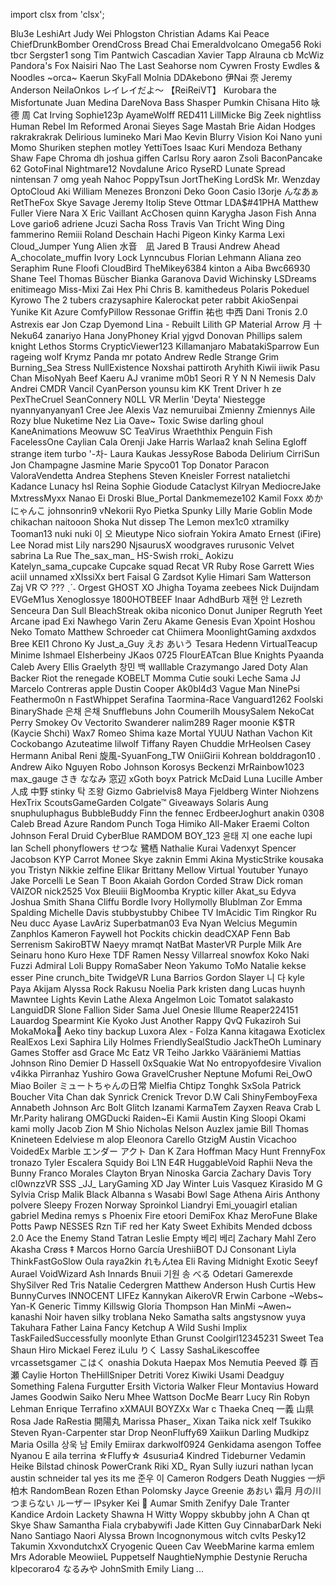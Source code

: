 ﻿import clsx from 'clsx';


<!-- Reminder that not only HTML chars have to be escaped, MDX chars also need to be (such as a space followed by an underscore). -->
<Patronelt k="0" ias="1" sp="0" >Blu3e</Patronelt> <Patronelt k="0" ias="0" sp="0" >LeshiArt</Patronelt> <Patronelt k="0" ias="0" sp="0" >Judy Wei</Patronelt> <Patronelt k="0" ias="1" sp="0" >Phlogston</Patronelt> <Patronelt k="0" ias="0" sp="0" >Christian Adams</Patronelt> 
<Patronelt k="0" ias="0" sp="0" >Kai Peace</Patronelt> <Patronelt k="0" ias="0" sp="0" >ChiefDrunkBomber</Patronelt> <Patronelt k="0" ias="0" sp="0" >OrendCross</Patronelt> <Patronelt k="0" ias="0" sp="0" >Bread Chai</Patronelt> <Patronelt k="0" ias="1" sp="0" >Emeraldvolcano</Patronelt> 
<Patronelt k="0" ias="0" sp="0" >Omega56</Patronelt> <Patronelt k="0" ias="0" sp="0" >Roki</Patronelt> <Patronelt k="0" ias="1" sp="0" >tbcr</Patronelt> <Patronelt k="0" ias="0" sp="0" >Sergster1</Patronelt> <Patronelt k="0" ias="1" sp="0" >song</Patronelt> 
<Patronelt k="0" ias="1" sp="0" >Tim Pantwich</Patronelt> <Patronelt k="0" ias="0" sp="0" >Cascadian</Patronelt> <Patronelt k="0" ias="1" sp="0" >Xavier Tapp</Patronelt> <Patronelt k="0" ias="0" sp="0" >Alrauna</Patronelt> <Patronelt k="0" ias="0" sp="0" >cb</Patronelt> 
<Patronelt k="0" ias="0" sp="0" >McWiz</Patronelt> <Patronelt k="0" ias="1" sp="0" >Pandora&#0039;s Fox</Patronelt> <Patronelt k="0" ias="1" sp="0" >Naisiri Nao</Patronelt> <Patronelt k="0" ias="1" sp="0" >The Last Seahorse</Patronelt> <Patronelt k="0" ias="1" sp="0" >nom</Patronelt> 
<Patronelt k="0" ias="0" sp="0" >Cywren</Patronelt> <Patronelt k="0" ias="0" sp="0" >Frosty</Patronelt> <Patronelt k="0" ias="0" sp="0" >Ewdles &#0038; Noodles</Patronelt> <Patronelt k="0" ias="1" sp="0" >&#0126;orca&#0126;</Patronelt> <Patronelt k="0" ias="0" sp="0" >Kaerun</Patronelt> 
<Patronelt k="0" ias="0" sp="0" >SkyFall</Patronelt> <Patronelt k="0" ias="1" sp="0" >Molnia</Patronelt> <Patronelt k="0" ias="0" sp="0" >DDAkebono</Patronelt> <Patronelt k="0" ias="0" sp="0" >伊Nai 奈</Patronelt> <Patronelt k="0" ias="1" sp="0" >Jeremy Anderson</Patronelt> 
<Patronelt k="0" ias="1" sp="0" >NeilaOnkos</Patronelt> <Patronelt k="0" ias="1" sp="0" >レイレイだよ～ 【ReiReiVT】</Patronelt> <Patronelt k="0" ias="1" sp="0" >Kurobara the Misfortunate</Patronelt> <Patronelt k="0" ias="0" sp="0" >Juan Medina</Patronelt> <Patronelt k="0" ias="0" sp="0" >DareNova</Patronelt> 
<Patronelt k="0" ias="0" sp="0" >Bass</Patronelt> <Patronelt k="0" ias="1" sp="0" >Shasper</Patronelt> <Patronelt k="0" ias="1" sp="0" >Pumkin</Patronelt> <Patronelt k="0" ias="1" sp="0" >Chīsana Hito</Patronelt> <Patronelt k="0" ias="1" sp="0" >咏德 周</Patronelt> 
<Patronelt k="0" ias="1" sp="0" >Cat Irving</Patronelt> <Patronelt k="0" ias="0" sp="0" >Sophie123p</Patronelt> <Patronelt k="0" ias="0" sp="0" >AyameWolff</Patronelt> <Patronelt k="0" ias="0" sp="0" >RED411</Patronelt> <Patronelt k="0" ias="1" sp="0" >LillMicke</Patronelt> 
<Patronelt k="0" ias="1" sp="0" >Big Zeek</Patronelt> <Patronelt k="0" ias="0" sp="0" >nightliss</Patronelt> <Patronelt k="0" ias="0" sp="0" >Human Rebel</Patronelt> <Patronelt k="0" ias="1" sp="0" >Im Reformed</Patronelt> <Patronelt k="0" ias="1" sp="0" >Aronai Sieyes</Patronelt> 
<Patronelt k="0" ias="0" sp="0" >Sage Mastah</Patronelt> <Patronelt k="0" ias="0" sp="0" >Brie</Patronelt> <Patronelt k="0" ias="0" sp="0" >Aidan Hodges</Patronelt> <Patronelt k="0" ias="0" sp="0" >rakrakrakrak</Patronelt> <Patronelt k="0" ias="0" sp="0" >Delirious</Patronelt> 
<Patronelt k="0" ias="0" sp="0" >lumineko</Patronelt> <Patronelt k="0" ias="0" sp="0" >Mari</Patronelt> <Patronelt k="0" ias="1" sp="0" >Mao</Patronelt> <Patronelt k="0" ias="0" sp="0" >Kevin</Patronelt> <Patronelt k="0" ias="0" sp="0" >Blurry Vision</Patronelt> 
<Patronelt k="0" ias="1" sp="0" >Koi Nano</Patronelt> <Patronelt k="0" ias="0" sp="0" >yuni</Patronelt> <Patronelt k="0" ias="0" sp="0" >Momo Shuriken</Patronelt> <Patronelt k="0" ias="1" sp="0" >stephen motley</Patronelt> <Patronelt k="0" ias="0" sp="0" >YettiToes</Patronelt> 
<Patronelt k="0" ias="0" sp="0" >Isaac Kuri Mendoza</Patronelt> <Patronelt k="0" ias="0" sp="0" >Bethany Shaw</Patronelt> <Patronelt k="0" ias="1" sp="0" >Fape</Patronelt> <Patronelt k="0" ias="0" sp="0" >Chroma</Patronelt> <Patronelt k="0" ias="1" sp="0" >dh</Patronelt> 
<Patronelt k="0" ias="1" sp="0" >joshua giffen</Patronelt> <Patronelt k="0" ias="1" sp="0" >Carlsu</Patronelt> <Patronelt k="0" ias="0" sp="0" >Rory</Patronelt> <Patronelt k="0" ias="0" sp="0" >aaron</Patronelt> <Patronelt k="0" ias="1" sp="0" >Zsoli</Patronelt> 
<Patronelt k="0" ias="1" sp="0" >BaconPancake 62</Patronelt> <Patronelt k="0" ias="0" sp="0" >GotoFinal</Patronelt> <Patronelt k="0" ias="0" sp="0" >Nightmare12</Patronelt> <Patronelt k="0" ias="0" sp="0" >Novdalune</Patronelt> <Patronelt k="0" ias="0" sp="0" >Arico</Patronelt> 
<Patronelt k="0" ias="1" sp="0" >RyseRD</Patronelt> <Patronelt k="0" ias="0" sp="0" >Lunate Spread</Patronelt> <Patronelt k="0" ias="0" sp="0" >nintensan 7</Patronelt> <Patronelt k="0" ias="0" sp="0" >omg yeah</Patronelt> <Patronelt k="0" ias="0" sp="0" >Nahoc</Patronelt> 
<Patronelt k="0" ias="0" sp="0" >PoppyTsun</Patronelt> <Patronelt k="0" ias="1" sp="0" >JortTheKing</Patronelt> <Patronelt k="0" ias="1" sp="0" >LordSk</Patronelt> <Patronelt k="0" ias="1" sp="0" >Mr&#0046; Wenzday</Patronelt> <Patronelt k="0" ias="1" sp="0" >OptoCloud</Patronelt> 
<Patronelt k="0" ias="0" sp="0" >Aki</Patronelt> <Patronelt k="0" ias="0" sp="0" >William Menezes Bronzoni</Patronelt> <Patronelt k="0" ias="1" sp="0" >Deko</Patronelt> <Patronelt k="0" ias="1" sp="0" >Goon</Patronelt> <Patronelt k="0" ias="0" sp="0" >Casio</Patronelt> 
<Patronelt k="0" ias="1" sp="0" >I3orje</Patronelt> <Patronelt k="0" ias="0" sp="0" >んなあぁ</Patronelt> <Patronelt k="0" ias="0" sp="0" >RetTheFox</Patronelt> <Patronelt k="0" ias="1" sp="0" >Skye Savage</Patronelt> <Patronelt k="0" ias="1" sp="0" >Jeremy</Patronelt> 
<Patronelt k="0" ias="1" sp="0" >Itolip</Patronelt> <Patronelt k="0" ias="1" sp="0" >Steve Ottmar</Patronelt> <Patronelt k="0" ias="0" sp="0" >LDA&#0036;&#0035;41PHA</Patronelt> <Patronelt k="0" ias="0" sp="0" >Matthew Fuller</Patronelt> <Patronelt k="0" ias="1" sp="0" >Viere</Patronelt> 
<Patronelt k="0" ias="0" sp="0" >Nara X</Patronelt> <Patronelt k="0" ias="0" sp="0" >Eric Vaillant</Patronelt> <Patronelt k="0" ias="1" sp="0" >AcChosen</Patronelt> <Patronelt k="0" ias="1" sp="0" >quinn</Patronelt> <Patronelt k="0" ias="1" sp="0" >Karygha</Patronelt> 
<Patronelt k="0" ias="1" sp="0" >Jason Fish</Patronelt> <Patronelt k="0" ias="1" sp="0" >Anna Love</Patronelt> <Patronelt k="0" ias="0" sp="0" >gario6</Patronelt> <Patronelt k="0" ias="0" sp="0" >adriene</Patronelt> <Patronelt k="0" ias="0" sp="0" >Jcuzi</Patronelt> 
<Patronelt k="0" ias="0" sp="0" >Sacha Ross</Patronelt> <Patronelt k="0" ias="1" sp="0" >Travis Van Tricht</Patronelt> <Patronelt k="0" ias="0" sp="0" >Wing Ding</Patronelt> <Patronelt k="0" ias="1" sp="0" >fammerino</Patronelt> <Patronelt k="0" ias="0" sp="0" >Remiii</Patronelt> 
<Patronelt k="0" ias="0" sp="0" >Roland Deschain</Patronelt> <Patronelt k="0" ias="1" sp="0" >Hachi Pigeon</Patronelt> <Patronelt k="0" ias="0" sp="0" >Kinky Karma</Patronelt> <Patronelt k="0" ias="0" sp="0" >Lexi</Patronelt> <Patronelt k="0" ias="1" sp="0" >Cloud&#0095;Jumper</Patronelt> 
<Patronelt k="0" ias="0" sp="0" >Yung Alien</Patronelt> <Patronelt k="0" ias="1" sp="0" >水音　凪</Patronelt> <Patronelt k="0" ias="0" sp="0" >Jared B Trausi</Patronelt> <Patronelt k="0" ias="0" sp="0" >Andrew</Patronelt> <Patronelt k="0" ias="1" sp="0" >Ahead</Patronelt> 
<Patronelt k="0" ias="1" sp="0" >A&#0095;chocolate&#0095;muffin</Patronelt> <Patronelt k="0" ias="0" sp="0" >Ivory</Patronelt> <Patronelt k="0" ias="0" sp="0" >Lock</Patronelt> <Patronelt k="0" ias="0" sp="0" >Lynncubus</Patronelt> <Patronelt k="0" ias="1" sp="0" >Florian Lehmann</Patronelt> 
<Patronelt k="0" ias="0" sp="0" >Aliana</Patronelt> <Patronelt k="0" ias="0" sp="0" >zeo</Patronelt> <Patronelt k="0" ias="0" sp="0" >Seraphim Rune</Patronelt> <Patronelt k="0" ias="0" sp="0" >Floofi</Patronelt> <Patronelt k="0" ias="0" sp="0" >CloudBird</Patronelt> 
<Patronelt k="0" ias="1" sp="0" >TheMikey6384</Patronelt> <Patronelt k="0" ias="0" sp="0" >kinton</Patronelt> <Patronelt k="0" ias="0" sp="0" >a</Patronelt> <Patronelt k="0" ias="0" sp="0" >Aiba</Patronelt> <Patronelt k="0" ias="0" sp="0" >Bwc66930</Patronelt> 
<Patronelt k="0" ias="1" sp="0" >Shane Teel</Patronelt> <Patronelt k="0" ias="1" sp="0" >Thomas Büscher</Patronelt> <Patronelt k="0" ias="0" sp="0" >Bianka Garanova</Patronelt> <Patronelt k="0" ias="1" sp="0" >David Wichinsky</Patronelt> <Patronelt k="0" ias="0" sp="0" >LSDreams</Patronelt> 
<Patronelt k="0" ias="1" sp="0" >enitimeago</Patronelt> <Patronelt k="0" ias="0" sp="0" >Miss&#0045;Mixi</Patronelt> <Patronelt k="0" ias="1" sp="0" >Zai Hex</Patronelt> <Patronelt k="0" ias="1" sp="0" >Phi</Patronelt> <Patronelt k="0" ias="1" sp="0" >Chris B&#0046;</Patronelt> 
<Patronelt k="0" ias="0" sp="0" >kamithedeus</Patronelt> <Patronelt k="0" ias="0" sp="0" >Polaris</Patronelt> <Patronelt k="0" ias="1" sp="0" >Pokeduel</Patronelt> <Patronelt k="0" ias="0" sp="0" >Kyrowo</Patronelt> <Patronelt k="0" ias="0" sp="0" >The 2 tubers</Patronelt> 
<Patronelt k="0" ias="0" sp="0" >crazysaphire</Patronelt> <Patronelt k="0" ias="0" sp="0" >Kalerockat</Patronelt> <Patronelt k="0" ias="0" sp="0" >peter rabbit</Patronelt> <Patronelt k="0" ias="1" sp="0" >AkioSenpai</Patronelt> <Patronelt k="0" ias="1" sp="0" >Yunike</Patronelt> 
<Patronelt k="0" ias="1" sp="0" >Kit Azure</Patronelt> <Patronelt k="0" ias="1" sp="0" >ComfyPillow</Patronelt> <Patronelt k="0" ias="1" sp="0" >Ressonae</Patronelt> <Patronelt k="0" ias="1" sp="0" >Griffin</Patronelt> <Patronelt k="0" ias="1" sp="0" >祐也 中西</Patronelt> 
<Patronelt k="0" ias="0" sp="0" >Dani</Patronelt> <Patronelt k="0" ias="0" sp="0" >Tronis 2&#0046;0</Patronelt> <Patronelt k="0" ias="0" sp="0" >Astrexis</Patronelt> <Patronelt k="0" ias="1" sp="0" >ear</Patronelt> <Patronelt k="0" ias="1" sp="0" >Jon Czap</Patronelt> 
<Patronelt k="0" ias="0" sp="0" >Dyemond</Patronelt> <Patronelt k="0" ias="0" sp="0" >Lina &#0045; Rebuilt</Patronelt> <Patronelt k="0" ias="0" sp="0" >Lilith GP</Patronelt> <Patronelt k="0" ias="0" sp="0" >Material Arrow</Patronelt> <Patronelt k="0" ias="0" sp="0" >月 十</Patronelt> 
<Patronelt k="0" ias="1" sp="0" >Neku64</Patronelt> <Patronelt k="0" ias="0" sp="0" >zanariyo</Patronelt> <Patronelt k="0" ias="1" sp="0" >Hana</Patronelt> <Patronelt k="0" ias="1" sp="0" >JonyPhoney</Patronelt> <Patronelt k="0" ias="0" sp="0" >Krial</Patronelt> 
<Patronelt k="0" ias="1" sp="0" >yjgvd</Patronelt> <Patronelt k="0" ias="1" sp="0" >Donovan Phillips</Patronelt> <Patronelt k="0" ias="0" sp="0" >salem knight</Patronelt> <Patronelt k="0" ias="0" sp="0" >Lethos Storms</Patronelt> <Patronelt k="0" ias="1" sp="0" >CrypticViewer123</Patronelt> 
<Patronelt k="0" ias="1" sp="0" >Killamanjaro</Patronelt> <Patronelt k="0" ias="0" sp="0" >MabatakiSparrow</Patronelt> <Patronelt k="0" ias="1" sp="0" >Eun</Patronelt> <Patronelt k="0" ias="1" sp="0" >rageing wolf</Patronelt> <Patronelt k="0" ias="0" sp="0" >Krymz Panda</Patronelt> 
<Patronelt k="0" ias="0" sp="0" >mr potato</Patronelt> <Patronelt k="0" ias="1" sp="0" >Andrew Redle</Patronelt> <Patronelt k="0" ias="1" sp="0" >Strange Grim</Patronelt> <Patronelt k="0" ias="1" sp="0" >Burning&#0095;Sea</Patronelt> <Patronelt k="0" ias="0" sp="0" >Stress</Patronelt> 
<Patronelt k="0" ias="1" sp="0" >NullExistence</Patronelt> <Patronelt k="0" ias="0" sp="0" >Noxshai</Patronelt> <Patronelt k="0" ias="0" sp="0" >pattiroth</Patronelt> <Patronelt k="0" ias="1" sp="0" >Aryhith</Patronelt> <Patronelt k="0" ias="1" sp="0" >Kiwii iiwik</Patronelt> 
<Patronelt k="0" ias="1" sp="0" >Pasu Chan</Patronelt> <Patronelt k="0" ias="1" sp="0" >MisoNyah</Patronelt> <Patronelt k="0" ias="0" sp="0" >Beef Kaeru</Patronelt> <Patronelt k="0" ias="0" sp="0" >AJ</Patronelt> <Patronelt k="0" ias="1" sp="0" >vranime</Patronelt> 
<Patronelt k="0" ias="0" sp="0" >m0b1</Patronelt> <Patronelt k="0" ias="0" sp="0" >Seori</Patronelt> <Patronelt k="0" ias="1" sp="0" >R Y N N</Patronelt> <Patronelt k="0" ias="0" sp="0" >Nemesis</Patronelt> <Patronelt k="0" ias="0" sp="0" >Dalv Andrei</Patronelt> 
<Patronelt k="0" ias="0" sp="0" >CMDR Vancil</Patronelt> <Patronelt k="0" ias="1" sp="0" >CyanPerson</Patronelt> <Patronelt k="0" ias="1" sp="0" >younsu kim</Patronelt> <Patronelt k="0" ias="0" sp="0" >KK</Patronelt> <Patronelt k="0" ias="0" sp="0" >Trent Driver</Patronelt> 
<Patronelt k="0" ias="1" sp="0" >h ze</Patronelt> <Patronelt k="0" ias="1" sp="0" >PexTheCruel</Patronelt> <Patronelt k="0" ias="0" sp="0" >SeanConnery</Patronelt> <Patronelt k="0" ias="1" sp="0" >N0LL VR</Patronelt> <Patronelt k="0" ias="0" sp="0" >Merlin &#0039;Deyta&#0039; Niestegge</Patronelt> 
<Patronelt k="0" ias="1" sp="0" >nyannyanyanyan1</Patronelt> <Patronelt k="0" ias="0" sp="0" >Cree Jee</Patronelt> <Patronelt k="0" ias="1" sp="0" >Alexis Vaz</Patronelt> <Patronelt k="0" ias="1" sp="0" >nemuruibai</Patronelt> <Patronelt k="0" ias="1" sp="0" >Zmienny Zmiennys</Patronelt> 
<Patronelt k="0" ias="1" sp="0" >Aile Rozy</Patronelt> <Patronelt k="0" ias="0" sp="0" >blue</Patronelt> <Patronelt k="0" ias="0" sp="0" >Nuketime</Patronelt> <Patronelt k="0" ias="0" sp="0" >Nez</Patronelt> <Patronelt k="0" ias="0" sp="0" >Lia</Patronelt> 
<Patronelt k="0" ias="0" sp="0" >Oave&#0126;</Patronelt> <Patronelt k="0" ias="0" sp="0" >Toxic Swise</Patronelt> <Patronelt k="0" ias="0" sp="0" >darling ghoul</Patronelt> <Patronelt k="0" ias="1" sp="0" >KaneAnimations</Patronelt> <Patronelt k="0" ias="0" sp="0" >Meowuw SC</Patronelt> 
<Patronelt k="0" ias="0" sp="0" >TeaVirus</Patronelt> <Patronelt k="0" ias="0" sp="0" >Wraeththix</Patronelt> <Patronelt k="0" ias="0" sp="0" >Penguin Fish</Patronelt> <Patronelt k="0" ias="1" sp="0" >FacelessOne</Patronelt> <Patronelt k="0" ias="1" sp="0" >Caylian Cala</Patronelt> 
<Patronelt k="0" ias="0" sp="0" >Orenji</Patronelt> <Patronelt k="0" ias="0" sp="0" >Jake Harris</Patronelt> <Patronelt k="0" ias="0" sp="0" >Warlaa2</Patronelt> <Patronelt k="0" ias="1" sp="0" >knah</Patronelt> <Patronelt k="0" ias="0" sp="0" >Selina Egloff</Patronelt> 
<Patronelt k="0" ias="1" sp="0" >strange item</Patronelt> <Patronelt k="0" ias="0" sp="0" >turbo</Patronelt> <Patronelt k="0" ias="1" sp="0" >&#0039;&#0045;차&#0045;</Patronelt> <Patronelt k="0" ias="0" sp="0" >Laura Kaukas</Patronelt> <Patronelt k="0" ias="0" sp="0" >JessyRose</Patronelt> 
<Patronelt k="0" ias="1" sp="0" >Baboda</Patronelt> <Patronelt k="0" ias="1" sp="0" >Delirium</Patronelt> <Patronelt k="0" ias="0" sp="0" >CirriSun</Patronelt> <Patronelt k="0" ias="1" sp="0" >Jon Champagne</Patronelt> <Patronelt k="0" ias="0" sp="0" >Jasmine Marie</Patronelt> 
<Patronelt k="0" ias="0" sp="0" >Spyco01</Patronelt> <Patronelt k="0" ias="0" sp="0" >Top Donator</Patronelt> <Patronelt k="0" ias="0" sp="0" >Paracon</Patronelt> <Patronelt k="0" ias="0" sp="0" >ValoraVendetta</Patronelt> <Patronelt k="0" ias="0" sp="0" >Andrea Stephens</Patronelt> 
<Patronelt k="0" ias="1" sp="0" >Steven Kneisler</Patronelt> <Patronelt k="0" ias="0" sp="0" >Forrest</Patronelt> <Patronelt k="0" ias="0" sp="0" >natalietchi</Patronelt> <Patronelt k="0" ias="0" sp="0" >Kadance Lunacy</Patronelt> <Patronelt k="0" ias="0" sp="0" >hsl</Patronelt> 
<Patronelt k="0" ias="0" sp="0" >Reina</Patronelt> <Patronelt k="0" ias="0" sp="0" >Sophie</Patronelt> <Patronelt k="0" ias="0" sp="0" >Giodude</Patronelt> <Patronelt k="0" ias="0" sp="0" >Cataclyst</Patronelt> <Patronelt k="0" ias="0" sp="0" >Kilryan</Patronelt> 
<Patronelt k="0" ias="0" sp="0" >MediocreJake</Patronelt> <Patronelt k="0" ias="0" sp="0" >MxtressMyxx</Patronelt> <Patronelt k="0" ias="0" sp="0" >Nanao Ei</Patronelt> <Patronelt k="0" ias="0" sp="0" >Droski</Patronelt> <Patronelt k="0" ias="0" sp="0" >Blue&#0095;Portal</Patronelt> 
<Patronelt k="0" ias="0" sp="0" >Dankmemeze102 Kamil</Patronelt> <Patronelt k="0" ias="0" sp="0" >Foxx</Patronelt> <Patronelt k="0" ias="0" sp="0" >めかにゃんこ</Patronelt> <Patronelt k="0" ias="1" sp="0" >johnsonrin9</Patronelt> <Patronelt k="0" ias="0" sp="0" >vNekorii</Patronelt> 
<Patronelt k="0" ias="1" sp="0" >Ryo</Patronelt> <Patronelt k="0" ias="1" sp="0" >Pietka</Patronelt> <Patronelt k="0" ias="0" sp="0" >Spunky</Patronelt> <Patronelt k="0" ias="0" sp="0" >Lilly Marie</Patronelt> <Patronelt k="0" ias="0" sp="0" >Goblin Mode</Patronelt> 
<Patronelt k="0" ias="0" sp="0" >chikachan</Patronelt> <Patronelt k="0" ias="0" sp="0" >naitooon</Patronelt> <Patronelt k="0" ias="0" sp="0" >Shoka Nut</Patronelt> <Patronelt k="0" ias="0" sp="0" >dissep</Patronelt> <Patronelt k="0" ias="1" sp="0" >The Lemon</Patronelt> 
<Patronelt k="0" ias="0" sp="0" >mex1c0</Patronelt> <Patronelt k="0" ias="0" sp="0" >xtramilky</Patronelt> <Patronelt k="0" ias="0" sp="0" >Tooman13</Patronelt> <Patronelt k="0" ias="0" sp="0" >nuki nuki</Patronelt> <Patronelt k="0" ias="0" sp="0" >이 오</Patronelt> 
<Patronelt k="0" ias="0" sp="0" >Mieutype Nico</Patronelt> <Patronelt k="0" ias="0" sp="0" >siofrain</Patronelt> <Patronelt k="0" ias="0" sp="0" >Yokira Amato</Patronelt> <Patronelt k="0" ias="0" sp="0" >Ernest &#0040;iFire&#0041; Lee</Patronelt> <Patronelt k="0" ias="1" sp="0" >Norad</Patronelt> 
<Patronelt k="0" ias="1" sp="0" >mist</Patronelt> <Patronelt k="0" ias="0" sp="0" >Lily</Patronelt> <Patronelt k="0" ias="0" sp="0" >nars290</Patronelt> <Patronelt k="0" ias="0" sp="0" >NjsaurusX</Patronelt> <Patronelt k="0" ias="0" sp="0" >woodgraves</Patronelt> 
<Patronelt k="0" ias="0" sp="0" >rurusonic</Patronelt> <Patronelt k="0" ias="0" sp="0" >Velvet</Patronelt> <Patronelt k="0" ias="0" sp="0" >sabrina La Rue</Patronelt> <Patronelt k="0" ias="0" sp="0" >The&#0095;sax&#0095;man&#0095;</Patronelt> <Patronelt k="0" ias="0" sp="0" >HS&#0045;Swish</Patronelt> 
<Patronelt k="0" ias="1" sp="0" >rroki&#0095;</Patronelt> <Patronelt k="0" ias="1" sp="0" >Aokizu</Patronelt> <Patronelt k="0" ias="0" sp="0" >Katelyn&#0095;sama&#0095;cupcake Cupcake squad</Patronelt> <Patronelt k="0" ias="0" sp="0" >Recat</Patronelt> <Patronelt k="0" ias="0" sp="0" >VR Ruby Rose</Patronelt> 
<Patronelt k="0" ias="0" sp="0" >Garrett Wies</Patronelt> <Patronelt k="0" ias="0" sp="0" >aciil</Patronelt> <Patronelt k="0" ias="1" sp="0" >unnamed</Patronelt> <Patronelt k="0" ias="1" sp="0" >xXIssiXx</Patronelt> <Patronelt k="0" ias="0" sp="0" >bert</Patronelt> 
<Patronelt k="0" ias="0" sp="0" >Faisal G</Patronelt> <Patronelt k="0" ias="0" sp="0" >Zardsot</Patronelt> <Patronelt k="0" ias="0" sp="0" >Kylie</Patronelt> <Patronelt k="0" ias="1" sp="0" >Himari</Patronelt> <Patronelt k="0" ias="1" sp="0" >Sam Watterson</Patronelt> 
<Patronelt k="0" ias="0" sp="0" >Zaj VR</Patronelt> <Patronelt k="0" ias="0" sp="0" >♡ &#0063;&#0063;&#0063; ˎˊ˗</Patronelt> <Patronelt k="0" ias="0" sp="0" >Orgest</Patronelt> <Patronelt k="0" ias="0" sp="0" >GHOST XO</Patronelt> <Patronelt k="0" ias="1" sp="0" >Jhigha</Patronelt> 
<Patronelt k="0" ias="0" sp="0" >Toyama</Patronelt> <Patronelt k="0" ias="0" sp="0" >zeebees</Patronelt> <Patronelt k="0" ias="0" sp="0" >Nick Duijndam</Patronelt> <Patronelt k="0" ias="0" sp="0" >EVGeM1us</Patronelt> <Patronelt k="0" ias="0" sp="0" >Xenoglossye</Patronelt> 
<Patronelt k="0" ias="0" sp="0" >1800HOTBEEF</Patronelt> <Patronelt k="0" ias="0" sp="0" >Inaar</Patronelt> <Patronelt k="0" ias="1" sp="0" >AdhdBurb</Patronelt> <Patronelt k="0" ias="0" sp="0" >재현 안</Patronelt> <Patronelt k="0" ias="0" sp="0" >Lezreth Senceura</Patronelt> 
<Patronelt k="0" ias="0" sp="0" >Dan Sull</Patronelt> <Patronelt k="0" ias="0" sp="0" >BleachStreak</Patronelt> <Patronelt k="0" ias="0" sp="0" >okiba niconico</Patronelt> <Patronelt k="0" ias="0" sp="0" >Donut</Patronelt> <Patronelt k="0" ias="0" sp="0" >Juniper Regruth</Patronelt> 
<Patronelt k="0" ias="0" sp="0" >Yeet</Patronelt> <Patronelt k="0" ias="0" sp="0" >Arcane</Patronelt> <Patronelt k="0" ias="0" sp="0" >ipad</Patronelt> <Patronelt k="0" ias="0" sp="0" >Exi Nawhego</Patronelt> <Patronelt k="0" ias="1" sp="0" >Varin</Patronelt> 
<Patronelt k="0" ias="1" sp="0" >Zeru Akame</Patronelt> <Patronelt k="0" ias="0" sp="0" >Genesis Evan</Patronelt> <Patronelt k="0" ias="1" sp="0" >Xpoint</Patronelt> <Patronelt k="0" ias="0" sp="0" >Hoshou Neko</Patronelt> <Patronelt k="0" ias="0" sp="0" >Tomato</Patronelt> 
<Patronelt k="0" ias="1" sp="0" >Matthew Schroeder</Patronelt> <Patronelt k="0" ias="1" sp="0" >cat</Patronelt> <Patronelt k="0" ias="0" sp="0" >Chiimera</Patronelt> <Patronelt k="0" ias="0" sp="0" >MoonlightGaming</Patronelt> <Patronelt k="0" ias="0" sp="0" >axdxdos</Patronelt> 
<Patronelt k="0" ias="0" sp="0" >Bree</Patronelt> <Patronelt k="0" ias="1" sp="0" >KEI1</Patronelt> <Patronelt k="0" ias="1" sp="0" >Chrono Ky</Patronelt> <Patronelt k="0" ias="0" sp="0" >Just&#0095;a&#0095;Guy</Patronelt> <Patronelt k="0" ias="1" sp="0" >えお あいう</Patronelt> 
<Patronelt k="0" ias="1" sp="0" >Tesara</Patronelt> <Patronelt k="0" ias="0" sp="0" >Hedenn</Patronelt> <Patronelt k="0" ias="0" sp="0" >VirtualTeacup</Patronelt> <Patronelt k="0" ias="0" sp="0" >Minime</Patronelt> <Patronelt k="0" ias="1" sp="0" >Ishmael Elsherbeiny</Patronelt> 
<Patronelt k="0" ias="0" sp="0" >JKaos 0725</Patronelt> <Patronelt k="0" ias="0" sp="0" >FlourEATcan</Patronelt> <Patronelt k="0" ias="0" sp="0" >Blue Knights</Patronelt> <Patronelt k="0" ias="1" sp="0" >Pyaanda</Patronelt> <Patronelt k="0" ias="1" sp="0" >Caleb</Patronelt> 
<Patronelt k="0" ias="0" sp="0" >Avery Ellis</Patronelt> <Patronelt k="0" ias="1" sp="0" >Graelyth</Patronelt> <Patronelt k="0" ias="1" sp="0" >창민 백</Patronelt> <Patronelt k="0" ias="0" sp="0" >walllable</Patronelt> <Patronelt k="0" ias="1" sp="0" >Crazymango</Patronelt> 
<Patronelt k="0" ias="0" sp="0" >Jared Doty</Patronelt> <Patronelt k="0" ias="0" sp="0" >Alan Backer</Patronelt> <Patronelt k="0" ias="1" sp="0" >Riot the renegade</Patronelt> <Patronelt k="0" ias="1" sp="0" >KOBELT</Patronelt> <Patronelt k="0" ias="1" sp="0" >Momma Cutie</Patronelt> 
<Patronelt k="0" ias="1" sp="0" >souki</Patronelt> <Patronelt k="0" ias="1" sp="0" >Leche Sama</Patronelt> <Patronelt k="0" ias="1" sp="0" >JJ</Patronelt> <Patronelt k="0" ias="0" sp="0" >Marcelo Contreras</Patronelt> <Patronelt k="0" ias="1" sp="0" >apple</Patronelt> 
<Patronelt k="0" ias="1" sp="0" >Dustin Cooper</Patronelt> <Patronelt k="0" ias="0" sp="0" >Ak0bl4d3</Patronelt> <Patronelt k="0" ias="0" sp="0" >Vague Man</Patronelt> <Patronelt k="0" ias="0" sp="0" >NinePsi</Patronelt> <Patronelt k="0" ias="0" sp="0" >Feathermo0n</Patronelt> 
<Patronelt k="0" ias="0" sp="0" >n</Patronelt> <Patronelt k="0" ias="0" sp="0" >FastWhippet</Patronelt> <Patronelt k="0" ias="0" sp="0" >Serafina Taormina&#0045;Race</Patronelt> <Patronelt k="0" ias="0" sp="0" >Vanguard1262</Patronelt> <Patronelt k="0" ias="1" sp="0" >Foolski</Patronelt> 
<Patronelt k="0" ias="0" sp="0" >BinaryShade</Patronelt> <Patronelt k="0" ias="1" sp="0" >은채 은채</Patronelt> <Patronelt k="0" ias="0" sp="0" >Snufflebuns</Patronelt> <Patronelt k="0" ias="0" sp="0" >John Coumerilh</Patronelt> <Patronelt k="0" ias="0" sp="0" >MousySalem</Patronelt> 
<Patronelt k="0" ias="1" sp="0" >NekoCat</Patronelt> <Patronelt k="0" ias="1" sp="0" >Perry</Patronelt> <Patronelt k="0" ias="0" sp="0" >Smokey Ov</Patronelt> <Patronelt k="0" ias="0" sp="0" >Vectorito</Patronelt> <Patronelt k="0" ias="1" sp="0" >Swanderer</Patronelt> 
<Patronelt k="0" ias="1" sp="0" >nalim289</Patronelt> <Patronelt k="0" ias="0" sp="0" >Rager</Patronelt> <Patronelt k="0" ias="0" sp="0" >moonie</Patronelt> <Patronelt k="0" ias="0" sp="0" >K&#0036;TR &#0040;Kaycie Shchi&#0041;</Patronelt> <Patronelt k="0" ias="0" sp="0" >Wax7</Patronelt> 
<Patronelt k="0" ias="0" sp="0" >Romeo</Patronelt> <Patronelt k="0" ias="0" sp="0" >Shima kaze</Patronelt> <Patronelt k="0" ias="0" sp="0" >Mortal</Patronelt> <Patronelt k="0" ias="0" sp="0" >YUUU</Patronelt> <Patronelt k="0" ias="0" sp="0" >Nathan Vachon</Patronelt> 
<Patronelt k="0" ias="1" sp="0" >Kit</Patronelt> <Patronelt k="0" ias="1" sp="0" >Cockobango</Patronelt> <Patronelt k="0" ias="0" sp="0" >Azuteatime</Patronelt> <Patronelt k="0" ias="1" sp="0" >lilwolf</Patronelt> <Patronelt k="0" ias="1" sp="0" >Tiffany</Patronelt> 
<Patronelt k="0" ias="0" sp="0" >Rayen</Patronelt> <Patronelt k="0" ias="0" sp="0" >Chuddie</Patronelt> <Patronelt k="0" ias="0" sp="0" >MrHeolsen</Patronelt> <Patronelt k="0" ias="0" sp="0" >Casey Hermann</Patronelt> <Patronelt k="0" ias="0" sp="0" >Anibal</Patronelt> 
<Patronelt k="0" ias="0" sp="0" >Reni</Patronelt> <Patronelt k="0" ias="1" sp="0" >旋風&#0045;SyuanFong&#0095;TW</Patronelt> <Patronelt k="0" ias="0" sp="0" >OniiGirii</Patronelt> <Patronelt k="0" ias="1" sp="0" >Kohrean</Patronelt> <Patronelt k="0" ias="1" sp="0" >bolddragon10 &#0046;</Patronelt> 
<Patronelt k="0" ias="0" sp="0" >Andrew</Patronelt> <Patronelt k="0" ias="1" sp="0" >Aiko Nguyen</Patronelt> <Patronelt k="0" ias="1" sp="0" >Robo Johnson</Patronelt> <Patronelt k="0" ias="0" sp="0" >Korosys</Patronelt> <Patronelt k="0" ias="0" sp="0" >Beckenzi</Patronelt> 
<Patronelt k="0" ias="0" sp="0" >MrRainbow1023</Patronelt> <Patronelt k="0" ias="0" sp="0" >max&#0095;gauge</Patronelt> <Patronelt k="0" ias="1" sp="0" >さき</Patronelt> <Patronelt k="0" ias="0" sp="0" >ななみ 窓辺</Patronelt> <Patronelt k="0" ias="0" sp="0" >xGoth boyx</Patronelt> 
<Patronelt k="0" ias="0" sp="0" >Patrick McDaid</Patronelt> <Patronelt k="0" ias="1" sp="0" >Luna Lucille</Patronelt> <Patronelt k="0" ias="0" sp="0" >Amber</Patronelt> <Patronelt k="0" ias="0" sp="0" >人成 中野</Patronelt> <Patronelt k="0" ias="0" sp="0" >stinky</Patronelt> 
<Patronelt k="0" ias="0" sp="0" >탁 조왕</Patronelt> <Patronelt k="0" ias="0" sp="0" >Gizmo</Patronelt> <Patronelt k="0" ias="0" sp="0" >Gabrielvis8</Patronelt> <Patronelt k="0" ias="0" sp="0" >Maya Fjeldberg</Patronelt> <Patronelt k="0" ias="0" sp="0" >Winter</Patronelt> 
<Patronelt k="0" ias="0" sp="0" >Niohzens</Patronelt> <Patronelt k="0" ias="0" sp="0" >HexTrix</Patronelt> <Patronelt k="0" ias="0" sp="0" >ScoutsGameGarden</Patronelt> <Patronelt k="0" ias="0" sp="0" >Colgate™ Giveaways</Patronelt> <Patronelt k="0" ias="1" sp="0" >Solaris Aung</Patronelt> 
<Patronelt k="0" ias="1" sp="0" >snuphuluphagus</Patronelt> <Patronelt k="0" ias="0" sp="0" >BubbleBuddy</Patronelt> <Patronelt k="0" ias="0" sp="0" >Finn the fennec</Patronelt> <Patronelt k="0" ias="0" sp="0" >ErdbeerJoghurt</Patronelt> <Patronelt k="0" ias="0" sp="0" >anakin 0308</Patronelt> 
<Patronelt k="0" ias="1" sp="0" >Caleb</Patronelt> <Patronelt k="0" ias="0" sp="0" >Bread</Patronelt> <Patronelt k="0" ias="0" sp="0" >Azure</Patronelt> <Patronelt k="0" ias="0" sp="0" >Random Punch</Patronelt> <Patronelt k="0" ias="1" sp="0" >Toga Himiko</Patronelt> 
<Patronelt k="0" ias="1" sp="0" >All&#0045;Maker</Patronelt> <Patronelt k="0" ias="0" sp="0" >Eraemi</Patronelt> <Patronelt k="0" ias="1" sp="0" >Colton Johnson</Patronelt> <Patronelt k="0" ias="0" sp="0" >Feral Druid</Patronelt> <Patronelt k="0" ias="0" sp="0" >CyberBlue</Patronelt> 
<Patronelt k="0" ias="0" sp="0" >RAMDOM BOY&#0095;123</Patronelt> <Patronelt k="0" ias="0" sp="0" >윤태 지</Patronelt> <Patronelt k="0" ias="0" sp="0" >one eache</Patronelt> <Patronelt k="0" ias="1" sp="0" >lupi</Patronelt> <Patronelt k="0" ias="1" sp="0" >Ian Schell</Patronelt> 
<Patronelt k="0" ias="0" sp="0" >phonyflowers</Patronelt> <Patronelt k="0" ias="0" sp="0" >せつな 鷺栖</Patronelt> <Patronelt k="0" ias="0" sp="0" >Nathalie</Patronelt> <Patronelt k="0" ias="1" sp="0" >Kurai</Patronelt> <Patronelt k="0" ias="0" sp="0" >Vadenxyt</Patronelt> 
<Patronelt k="0" ias="1" sp="0" >Spencer Jacobson</Patronelt> <Patronelt k="0" ias="0" sp="0" >KYP</Patronelt> <Patronelt k="0" ias="0" sp="0" >Carrot Monee</Patronelt> <Patronelt k="0" ias="1" sp="0" >Skye</Patronelt> <Patronelt k="0" ias="0" sp="0" >zaknin</Patronelt> 
<Patronelt k="0" ias="0" sp="0" >Emmi Akina</Patronelt> <Patronelt k="0" ias="0" sp="0" >MysticStrike</Patronelt> <Patronelt k="0" ias="0" sp="0" >kousaka you</Patronelt> <Patronelt k="0" ias="0" sp="0" >Tristyn</Patronelt> <Patronelt k="0" ias="0" sp="0" >Nikkie</Patronelt> 
<Patronelt k="0" ias="0" sp="0" >zelfine</Patronelt> <Patronelt k="0" ias="0" sp="0" >Elikar</Patronelt> <Patronelt k="0" ias="0" sp="0" >Brittany</Patronelt> <Patronelt k="0" ias="1" sp="0" >Mellow</Patronelt> <Patronelt k="0" ias="0" sp="0" >Virtual Youtuber Yunayo</Patronelt> 
<Patronelt k="0" ias="0" sp="0" >Jake Porcelli</Patronelt> <Patronelt k="0" ias="0" sp="0" >Le Sean T Boon</Patronelt> <Patronelt k="0" ias="0" sp="0" >Akaiah Gordon</Patronelt> <Patronelt k="0" ias="0" sp="0" >Corded Straw</Patronelt> <Patronelt k="0" ias="0" sp="0" >Dick roman</Patronelt> 
<Patronelt k="0" ias="1" sp="0" >VAIZOR</Patronelt> <Patronelt k="0" ias="1" sp="0" >nick2525</Patronelt> <Patronelt k="0" ias="0" sp="0" >Vox</Patronelt> <Patronelt k="0" ias="1" sp="0" >Bleuiii</Patronelt> <Patronelt k="0" ias="0" sp="0" >BigMoomba</Patronelt> 
<Patronelt k="0" ias="0" sp="0" >Kryptic killer</Patronelt> <Patronelt k="0" ias="0" sp="0" >Akat&#0095;su</Patronelt> <Patronelt k="0" ias="1" sp="0" >Edyva</Patronelt> <Patronelt k="0" ias="0" sp="0" >Joshua Smith</Patronelt> <Patronelt k="0" ias="0" sp="0" >Shana</Patronelt> 
<Patronelt k="0" ias="0" sp="0" >Cliffu Bordle</Patronelt> <Patronelt k="0" ias="1" sp="0" >Ivory</Patronelt> <Patronelt k="0" ias="0" sp="0" >Hollymolly</Patronelt> <Patronelt k="0" ias="1" sp="0" >Blublman</Patronelt> <Patronelt k="0" ias="1" sp="0" >Zor</Patronelt> 
<Patronelt k="0" ias="0" sp="0" >Emma Spalding</Patronelt> <Patronelt k="0" ias="0" sp="0" >Michelle Davis</Patronelt> <Patronelt k="0" ias="0" sp="0" >stubbystubby</Patronelt> <Patronelt k="0" ias="0" sp="0" >Chibee TV</Patronelt> <Patronelt k="0" ias="1" sp="0" >ImAcidic</Patronelt> 
<Patronelt k="0" ias="0" sp="0" >Tim Ringkor</Patronelt> <Patronelt k="0" ias="0" sp="0" >Ru Neu</Patronelt> <Patronelt k="0" ias="0" sp="0" >ducc</Patronelt> <Patronelt k="0" ias="0" sp="0" >Ayase</Patronelt> <Patronelt k="0" ias="0" sp="0" >LavAriz</Patronelt> 
<Patronelt k="0" ias="0" sp="0" >Superbatman03</Patronelt> <Patronelt k="0" ias="0" sp="0" >Eva Nyan</Patronelt> <Patronelt k="0" ias="0" sp="0" >Welcius</Patronelt> <Patronelt k="0" ias="0" sp="0" >Megumin</Patronelt> <Patronelt k="0" ias="0" sp="0" >Zanphlos</Patronelt> 
<Patronelt k="0" ias="0" sp="0" >Kameron</Patronelt> <Patronelt k="0" ias="0" sp="0" >Faywell</Patronelt> <Patronelt k="0" ias="0" sp="0" >hot Pockits chickin</Patronelt> <Patronelt k="0" ias="0" sp="0" >deadCXAP</Patronelt> <Patronelt k="0" ias="0" sp="0" >Fenn</Patronelt> 
<Patronelt k="0" ias="1" sp="0" >Bab</Patronelt> <Patronelt k="0" ias="0" sp="0" >Serrenism</Patronelt> <Patronelt k="0" ias="0" sp="0" >SakiroBTW</Patronelt> <Patronelt k="0" ias="0" sp="0" >Naeyy</Patronelt> <Patronelt k="0" ias="0" sp="0" >mramqt</Patronelt> 
<Patronelt k="0" ias="0" sp="0" >NatBat</Patronelt> <Patronelt k="0" ias="0" sp="0" >MasterVR</Patronelt> <Patronelt k="0" ias="0" sp="0" >Purple Milk</Patronelt> <Patronelt k="0" ias="0" sp="0" >Are</Patronelt> <Patronelt k="0" ias="0" sp="0" >Seinaru hono</Patronelt> 
<Patronelt k="0" ias="0" sp="0" >Kuro Hexe</Patronelt> <Patronelt k="0" ias="1" sp="0" >TDF</Patronelt> <Patronelt k="0" ias="0" sp="0" >Ramen</Patronelt> <Patronelt k="0" ias="0" sp="0" >Nessy Villarreal</Patronelt> <Patronelt k="0" ias="0" sp="0" >snowfox</Patronelt> 
<Patronelt k="0" ias="0" sp="0" >Koko Naki</Patronelt> <Patronelt k="0" ias="1" sp="0" >Fuzzi</Patronelt> <Patronelt k="0" ias="0" sp="0" >Admiral Loli</Patronelt> <Patronelt k="0" ias="1" sp="0" >Buppy</Patronelt> <Patronelt k="0" ias="0" sp="0" >RomaSaber</Patronelt> 
<Patronelt k="0" ias="0" sp="0" >Neon Yakumo</Patronelt> <Patronelt k="0" ias="0" sp="0" >ToMo</Patronelt> <Patronelt k="0" ias="1" sp="0" >Natalie</Patronelt> <Patronelt k="0" ias="1" sp="0" >kekse esser</Patronelt> <Patronelt k="0" ias="0" sp="0" >Pine</Patronelt> 
<Patronelt k="0" ias="1" sp="0" >crunch&#0095;bite</Patronelt> <Patronelt k="0" ias="0" sp="0" >TwidgeVR</Patronelt> <Patronelt k="0" ias="0" sp="0" >Luna Barrios</Patronelt> <Patronelt k="0" ias="1" sp="0" >Gordon Slayer</Patronelt> <Patronelt k="0" ias="0" sp="0" >니 다</Patronelt> 
<Patronelt k="0" ias="0" sp="0" >kyle</Patronelt> <Patronelt k="0" ias="0" sp="0" >Paya Akijam</Patronelt> <Patronelt k="0" ias="1" sp="0" >Alyssa Rock</Patronelt> <Patronelt k="0" ias="0" sp="0" >Rakusu</Patronelt> <Patronelt k="0" ias="0" sp="0" >Noelia Park</Patronelt> 
<Patronelt k="0" ias="1" sp="0" >kristen dang</Patronelt> <Patronelt k="0" ias="1" sp="0" >Lucas huynh</Patronelt> <Patronelt k="0" ias="1" sp="0" >Mawntee</Patronelt> <Patronelt k="0" ias="0" sp="0" >Lights</Patronelt> <Patronelt k="0" ias="1" sp="0" >Kevin Lathe</Patronelt> 
<Patronelt k="0" ias="1" sp="0" >Alexa Angelmon</Patronelt> <Patronelt k="0" ias="0" sp="0" >Loic Tomatot</Patronelt> <Patronelt k="0" ias="1" sp="0" >salakasto</Patronelt> <Patronelt k="0" ias="0" sp="0" >LanguidDR</Patronelt> <Patronelt k="0" ias="0" sp="0" >Slone Fallion</Patronelt> 
<Patronelt k="0" ias="1" sp="0" >Sider Sama</Patronelt> <Patronelt k="0" ias="1" sp="0" >Juel</Patronelt> <Patronelt k="0" ias="0" sp="0" >Onesie</Patronelt> <Patronelt k="0" ias="0" sp="0" >Illume</Patronelt> <Patronelt k="0" ias="1" sp="0" >Reaper224151</Patronelt> 
<Patronelt k="0" ias="0" sp="0" >Lauardog</Patronelt> <Patronelt k="0" ias="0" sp="0" >Spearmint</Patronelt> <Patronelt k="0" ias="0" sp="0" >Kie Kyoko</Patronelt> <Patronelt k="0" ias="0" sp="0" >Just Another Rappy QvQ</Patronelt> <Patronelt k="0" ias="0" sp="0" >Fukaziroh Sui</Patronelt> 
<Patronelt k="0" ias="0" sp="0" >MokaMoka🩷</Patronelt> <Patronelt k="0" ias="0" sp="0" >Aeko</Patronelt> <Patronelt k="0" ias="0" sp="0" >tiny backup</Patronelt> <Patronelt k="0" ias="1" sp="0" >Luxora</Patronelt> <Patronelt k="0" ias="0" sp="0" >Alex &#0045;</Patronelt> 
<Patronelt k="0" ias="0" sp="0" >Folza</Patronelt> <Patronelt k="0" ias="0" sp="0" >Kanna kitagawa</Patronelt> <Patronelt k="0" ias="1" sp="0" >Exoticlex</Patronelt> <Patronelt k="0" ias="0" sp="0" >RealExos</Patronelt> <Patronelt k="0" ias="1" sp="0" >Lexi</Patronelt> 
<Patronelt k="0" ias="0" sp="0" >Saphira</Patronelt> <Patronelt k="0" ias="0" sp="0" >Lily Holmes</Patronelt> <Patronelt k="0" ias="0" sp="0" >FriendlySealStudio</Patronelt> <Patronelt k="0" ias="1" sp="0" >JackTheOh</Patronelt> <Patronelt k="0" ias="0" sp="0" >Luminary Games</Patronelt> 
<Patronelt k="0" ias="0" sp="0" >Stoffer</Patronelt> <Patronelt k="0" ias="0" sp="0" >asd</Patronelt> <Patronelt k="0" ias="1" sp="0" >Grace Mc</Patronelt> <Patronelt k="0" ias="0" sp="0" >Eatz VR</Patronelt> <Patronelt k="0" ias="0" sp="0" >Teiho</Patronelt> 
<Patronelt k="0" ias="1" sp="0" >Jarkko Vääräniemi</Patronelt> <Patronelt k="0" ias="0" sp="0" >Mattias Johnson</Patronelt> <Patronelt k="0" ias="0" sp="0" >Rino</Patronelt> <Patronelt k="0" ias="1" sp="0" >Demier D Hassell</Patronelt> <Patronelt k="0" ias="1" sp="0" >0xSquakie</Patronelt> 
<Patronelt k="0" ias="0" sp="0" >Wat No</Patronelt> <Patronelt k="0" ias="0" sp="0" >entropyofdesire</Patronelt> <Patronelt k="0" ias="1" sp="0" >Vivalion</Patronelt> <Patronelt k="0" ias="1" sp="0" >v4ikka</Patronelt> <Patronelt k="0" ias="0" sp="0" >Pirranhaz</Patronelt> 
<Patronelt k="0" ias="0" sp="0" >Yushiro Gowa</Patronelt> <Patronelt k="0" ias="0" sp="0" >GravelCrusher</Patronelt> <Patronelt k="0" ias="1" sp="0" >Neptune Mofumi</Patronelt> <Patronelt k="0" ias="0" sp="0" >Rei&#0095;OwO</Patronelt> <Patronelt k="0" ias="1" sp="0" >Miao</Patronelt> 
<Patronelt k="0" ias="0" sp="0" >Boiler</Patronelt> <Patronelt k="0" ias="0" sp="0" >ミュートちゃんの日常</Patronelt> <Patronelt k="0" ias="0" sp="0" >Mielfia</Patronelt> <Patronelt k="0" ias="0" sp="0" >Chtipz Tonghk</Patronelt> <Patronelt k="0" ias="0" sp="0" >SxSola</Patronelt> 
<Patronelt k="0" ias="1" sp="0" >Patrick Boucher</Patronelt> <Patronelt k="0" ias="1" sp="0" >Vita Chan</Patronelt> <Patronelt k="0" ias="0" sp="0" >dak</Patronelt> <Patronelt k="0" ias="1" sp="0" >Synrick Crenick</Patronelt> <Patronelt k="0" ias="0" sp="0" >Trevor D&#0046;W</Patronelt> 
<Patronelt k="0" ias="1" sp="0" >Cali</Patronelt> <Patronelt k="0" ias="0" sp="0" >ShinyFemboyFexa</Patronelt> <Patronelt k="0" ias="1" sp="0" >Annabeth Johnson</Patronelt> <Patronelt k="0" ias="0" sp="0" >Arc Bolt</Patronelt> <Patronelt k="0" ias="0" sp="0" >Glitch Izanami</Patronelt> 
<Patronelt k="0" ias="0" sp="0" >KarmaTem</Patronelt> <Patronelt k="0" ias="0" sp="0" >Zayxen</Patronelt> <Patronelt k="0" ias="0" sp="0" >Reava</Patronelt> <Patronelt k="0" ias="0" sp="0" >Crab L</Patronelt> <Patronelt k="0" ias="0" sp="0" >Mr&#0046;Parity</Patronelt> 
<Patronelt k="0" ias="0" sp="0" >halirang</Patronelt> <Patronelt k="0" ias="1" sp="0" >OMGDucki</Patronelt> <Patronelt k="0" ias="1" sp="0" >Raiden&#0126;Ei</Patronelt> <Patronelt k="0" ias="0" sp="0" >Kamii</Patronelt> <Patronelt k="0" ias="0" sp="0" >Austin King</Patronelt> 
<Patronelt k="0" ias="0" sp="0" >Sloopi</Patronelt> <Patronelt k="0" ias="1" sp="0" >Okami kami</Patronelt> <Patronelt k="0" ias="1" sp="0" >molly</Patronelt> <Patronelt k="0" ias="0" sp="0" >Jacob Zion</Patronelt> <Patronelt k="0" ias="0" sp="0" >M</Patronelt> 
<Patronelt k="0" ias="0" sp="0" >Shio</Patronelt> <Patronelt k="0" ias="0" sp="0" >Nicholas Nelson</Patronelt> <Patronelt k="0" ias="0" sp="0" >Auzlex</Patronelt> <Patronelt k="0" ias="0" sp="0" >jamie</Patronelt> <Patronelt k="0" ias="0" sp="0" >Bill Thomas</Patronelt> 
<Patronelt k="0" ias="1" sp="0" >Knineteen</Patronelt> <Patronelt k="0" ias="0" sp="0" >Edelviese m alop</Patronelt> <Patronelt k="0" ias="0" sp="0" >Eleonora Carello</Patronelt> <Patronelt k="0" ias="0" sp="0" >GtzigM</Patronelt> <Patronelt k="0" ias="0" sp="0" >Austin</Patronelt> 
<Patronelt k="0" ias="0" sp="0" >Vicachoo</Patronelt> <Patronelt k="0" ias="1" sp="0" >VoidedEx</Patronelt> <Patronelt k="0" ias="1" sp="0" >Marble</Patronelt> <Patronelt k="0" ias="0" sp="0" >エンダー アクト</Patronelt> <Patronelt k="0" ias="1" sp="0" >Dan K</Patronelt> 
<Patronelt k="0" ias="0" sp="0" >Zara Hoffman</Patronelt> <Patronelt k="0" ias="1" sp="0" >Macy Hunt</Patronelt> <Patronelt k="0" ias="0" sp="0" >FrennyFox</Patronelt> <Patronelt k="0" ias="1" sp="0" >tronazo</Patronelt> <Patronelt k="0" ias="1" sp="0" >Tyler Escalera</Patronelt> 
<Patronelt k="0" ias="0" sp="0" >Squidy Boi</Patronelt> <Patronelt k="0" ias="0" sp="0" >L1N E4R</Patronelt> <Patronelt k="0" ias="0" sp="0" >HuggableVoid</Patronelt> <Patronelt k="0" ias="1" sp="0" >Raphii</Patronelt> <Patronelt k="0" ias="0" sp="0" >Neva the Bunny</Patronelt> 
<Patronelt k="0" ias="0" sp="0" >Franco Morales</Patronelt> <Patronelt k="0" ias="1" sp="0" >Clayton Bryan</Patronelt> <Patronelt k="0" ias="0" sp="0" >Ninoska Garcia</Patronelt> <Patronelt k="0" ias="1" sp="0" >Zachary Davis</Patronelt> <Patronelt k="0" ias="0" sp="0" >Tory</Patronelt> 
<Patronelt k="0" ias="0" sp="0" >cl0wnzzVR</Patronelt> <Patronelt k="0" ias="0" sp="0" >SSS</Patronelt> <Patronelt k="0" ias="0" sp="0" >&#0095;JJ&#0095;</Patronelt> <Patronelt k="0" ias="0" sp="0" >LaryGaming XD</Patronelt> <Patronelt k="0" ias="0" sp="0" >Jay Winter</Patronelt> 
<Patronelt k="0" ias="0" sp="0" >Luis Vasquez</Patronelt> <Patronelt k="0" ias="0" sp="0" >Kirasido</Patronelt> <Patronelt k="0" ias="0" sp="0" >M G</Patronelt> <Patronelt k="0" ias="0" sp="0" >Sylvia Crisp</Patronelt> <Patronelt k="0" ias="0" sp="0" >Malik Black</Patronelt> 
<Patronelt k="0" ias="0" sp="0" >Albanna</Patronelt> <Patronelt k="0" ias="0" sp="0" >s</Patronelt> <Patronelt k="0" ias="0" sp="0" >Wasabi Bowl</Patronelt> <Patronelt k="0" ias="0" sp="0" >Sage</Patronelt> <Patronelt k="0" ias="0" sp="0" >Athena Airis</Patronelt> 
<Patronelt k="0" ias="0" sp="0" >Anthony polvere</Patronelt> <Patronelt k="0" ias="0" sp="0" >Sleepy</Patronelt> <Patronelt k="0" ias="0" sp="0" >Frozen Norway</Patronelt> <Patronelt k="0" ias="1" sp="0" >Sproinkol</Patronelt> <Patronelt k="0" ias="0" sp="0" >Liandryi</Patronelt> 
<Patronelt k="0" ias="1" sp="0" >Emi&#0095;youagirl</Patronelt> <Patronelt k="0" ias="0" sp="0" >etalian</Patronelt> <Patronelt k="0" ias="0" sp="0" >gabriel Medina</Patronelt> <Patronelt k="0" ias="1" sp="0" >remys s</Patronelt> <Patronelt k="0" ias="0" sp="0" >Phoenix Fire</Patronelt> 
<Patronelt k="0" ias="0" sp="0" >etoori</Patronelt> <Patronelt k="0" ias="0" sp="0" >DemiFox</Patronelt> <Patronelt k="0" ias="1" sp="0" >Khaz</Patronelt> <Patronelt k="0" ias="0" sp="0" >MeroFune</Patronelt> <Patronelt k="0" ias="0" sp="0" >Blake Potts</Patronelt> 
<Patronelt k="0" ias="1" sp="0" >Pawp</Patronelt> <Patronelt k="0" ias="1" sp="0" >NESSES</Patronelt> <Patronelt k="0" ias="0" sp="0" >Rzn TiF</Patronelt> <Patronelt k="0" ias="1" sp="0" >red her</Patronelt> <Patronelt k="0" ias="0" sp="0" >Katy Sweet</Patronelt> 
<Patronelt k="0" ias="0" sp="0" >Exhibits</Patronelt> <Patronelt k="0" ias="0" sp="0" >Mended</Patronelt> <Patronelt k="0" ias="0" sp="0" >dcboss 2&#0046;0</Patronelt> <Patronelt k="0" ias="0" sp="0" >Ace the Enemy Stand</Patronelt> <Patronelt k="0" ias="0" sp="0" >Tatran</Patronelt> 
<Patronelt k="0" ias="0" sp="0" >Leslie Empty</Patronelt> <Patronelt k="0" ias="1" sp="0" >베리 베리</Patronelt> <Patronelt k="0" ias="0" sp="0" >Zachary Mahl</Patronelt> <Patronelt k="0" ias="1" sp="0" >Zero Akasha</Patronelt> <Patronelt k="0" ias="0" sp="0" >Crøss ‡</Patronelt> 
<Patronelt k="0" ias="0" sp="0" >Marcos Horno García</Patronelt> <Patronelt k="0" ias="0" sp="0" >UreshiiBOT</Patronelt> <Patronelt k="0" ias="0" sp="0" >DJ Consonant</Patronelt> <Patronelt k="0" ias="0" sp="0" >Liyla</Patronelt> <Patronelt k="0" ias="0" sp="0" >ThinkFastGoSlow</Patronelt> 
<Patronelt k="0" ias="1" sp="0" >Oula</Patronelt> <Patronelt k="0" ias="1" sp="0" >raya2kin</Patronelt> <Patronelt k="0" ias="0" sp="0" >れもんtea</Patronelt> <Patronelt k="0" ias="0" sp="0" >Eli</Patronelt> <Patronelt k="0" ias="1" sp="0" >Raving Midnight</Patronelt> 
<Patronelt k="0" ias="1" sp="0" >Exotic</Patronelt> <Patronelt k="0" ias="1" sp="0" >Seeyf</Patronelt> <Patronelt k="0" ias="1" sp="0" >Aurael</Patronelt> <Patronelt k="0" ias="1" sp="0" >VoidWizard</Patronelt> <Patronelt k="0" ias="1" sp="0" >Ash Innards</Patronelt> 
<Patronelt k="0" ias="1" sp="0" >Bnuii</Patronelt> <Patronelt k="0" ias="1" sp="0" >기원 송</Patronelt> <Patronelt k="0" ias="1" sp="0" >べる</Patronelt> <Patronelt k="0" ias="1" sp="0" >Odetari</Patronelt> <Patronelt k="0" ias="1" sp="0" >Gamerexde</Patronelt> 
<Patronelt k="0" ias="1" sp="0" >ShySilver Red</Patronelt> <Patronelt k="0" ias="1" sp="0" >Tris</Patronelt> <Patronelt k="0" ias="1" sp="0" >Natalie Cedergren</Patronelt> <Patronelt k="0" ias="1" sp="0" >Matthew Anderson</Patronelt> <Patronelt k="0" ias="1" sp="0" >Hush</Patronelt> 
<Patronelt k="0" ias="1" sp="0" >Curtis Hew</Patronelt> <Patronelt k="0" ias="1" sp="0" >BunnyCurves</Patronelt> <Patronelt k="0" ias="1" sp="0" >INNOCENT LIFEz</Patronelt> <Patronelt k="0" ias="1" sp="0" >Kannykan</Patronelt> <Patronelt k="0" ias="1" sp="0" >AikeroVR</Patronelt> 
<Patronelt k="0" ias="1" sp="0" >Erwin Carbone</Patronelt> <Patronelt k="0" ias="1" sp="0" >&#0126;Webs&#0126;</Patronelt> <Patronelt k="0" ias="1" sp="0" >Yan&#0045;K</Patronelt> <Patronelt k="0" ias="1" sp="0" >Generic Timmy</Patronelt> <Patronelt k="0" ias="1" sp="0" >Killswig</Patronelt> 
<Patronelt k="0" ias="1" sp="0" >Gloria Thompson</Patronelt> <Patronelt k="0" ias="1" sp="0" >Han MinMi</Patronelt> <Patronelt k="0" ias="1" sp="0" >&#0126;Awen&#0126;</Patronelt> <Patronelt k="0" ias="1" sp="0" >kanashi Noir</Patronelt> <Patronelt k="0" ias="1" sp="0" >haven silky</Patronelt> 
<Patronelt k="0" ias="1" sp="0" >troblana</Patronelt> <Patronelt k="0" ias="1" sp="0" >Neko</Patronelt> <Patronelt k="0" ias="1" sp="0" >Samatha salts</Patronelt> <Patronelt k="0" ias="1" sp="0" >angstysnow</Patronelt> <Patronelt k="0" ias="1" sp="0" >yuya Takuhara</Patronelt> 
<Patronelt k="0" ias="1" sp="0" >Father</Patronelt> <Patronelt k="0" ias="1" sp="0" >Laina</Patronelt> <Patronelt k="0" ias="1" sp="0" >Fancy Ketchup</Patronelt> <Patronelt k="0" ias="1" sp="0" >A Wild Sushi</Patronelt> <Patronelt k="0" ias="1" sp="0" >Implix</Patronelt> 
<Patronelt k="0" ias="1" sp="0" >TaskFailedSuccessfully</Patronelt> <Patronelt k="0" ias="1" sp="0" >moonlyte</Patronelt> <Patronelt k="0" ias="1" sp="0" >Ethan Grunst</Patronelt> <Patronelt k="0" ias="1" sp="0" >Coolgirl12345231</Patronelt> <Patronelt k="0" ias="1" sp="0" >Sweet Tea</Patronelt> 
<Patronelt k="0" ias="1" sp="0" >Shaun</Patronelt> <Patronelt k="0" ias="1" sp="0" >Hiro</Patronelt> <Patronelt k="0" ias="1" sp="0" >Mickael Ferez</Patronelt> <Patronelt k="0" ias="1" sp="0" >iLulu</Patronelt> <Patronelt k="0" ias="1" sp="0" >りく</Patronelt> 
<Patronelt k="0" ias="1" sp="0" >Lassy</Patronelt> <Patronelt k="0" ias="1" sp="0" >SashaLikescoffee</Patronelt> <Patronelt k="0" ias="1" sp="0" >vrcassetsgamer</Patronelt> <Patronelt k="0" ias="1" sp="0" >こはく</Patronelt> <Patronelt k="0" ias="1" sp="0" >onashia</Patronelt> 
<Patronelt k="0" ias="1" sp="0" >Dokuta</Patronelt> <Patronelt k="0" ias="1" sp="0" >Haepax</Patronelt> <Patronelt k="0" ias="1" sp="0" >Mos</Patronelt> <Patronelt k="0" ias="1" sp="0" >Nemutia</Patronelt> <Patronelt k="0" ias="1" sp="0" >Peeved</Patronelt> 
<Patronelt k="0" ias="1" sp="0" >尊 百瀬</Patronelt> <Patronelt k="0" ias="1" sp="0" >Caylie Horton</Patronelt> <Patronelt k="0" ias="1" sp="0" >TheHillSniper</Patronelt> <Patronelt k="0" ias="1" sp="0" >Detriti Vorez</Patronelt> <Patronelt k="0" ias="1" sp="0" >Kiwiki Usami</Patronelt> 
<Patronelt k="0" ias="0" sp="0" >Deadguy</Patronelt> <Patronelt k="0" ias="0" sp="0" >Something</Patronelt> <Patronelt k="0" ias="0" sp="0" >Falena Furgutter</Patronelt> <Patronelt k="0" ias="0" sp="0" >Ersith</Patronelt> <Patronelt k="0" ias="0" sp="0" >Victoria Walker</Patronelt> 
<Patronelt k="0" ias="0" sp="0" >Fleur</Patronelt> <Patronelt k="0" ias="0" sp="0" >Montavius Howard</Patronelt> <Patronelt k="0" ias="0" sp="0" >James Goodwin</Patronelt> <Patronelt k="0" ias="0" sp="0" >Saiko Neru</Patronelt> <Patronelt k="0" ias="0" sp="0" >Mhee Wattson</Patronelt> 
<Patronelt k="0" ias="0" sp="0" >DocMe</Patronelt> <Patronelt k="0" ias="0" sp="0" >Bearr</Patronelt> <Patronelt k="0" ias="0" sp="0" >Lucy Rin</Patronelt> <Patronelt k="0" ias="0" sp="0" >Robyn Lehman</Patronelt> <Patronelt k="0" ias="0" sp="0" >Enrique Terrafino</Patronelt> 
<Patronelt k="0" ias="0" sp="0" >xXMAUI BOYZXx</Patronelt> <Patronelt k="0" ias="0" sp="0" >War</Patronelt> <Patronelt k="0" ias="0" sp="0" >c</Patronelt> <Patronelt k="0" ias="0" sp="0" >Thaeka</Patronelt> <Patronelt k="0" ias="0" sp="0" >Cneq</Patronelt> 
<Patronelt k="0" ias="0" sp="0" >一義 山県</Patronelt> <Patronelt k="0" ias="0" sp="0" >Rosa Jade</Patronelt> <Patronelt k="0" ias="0" sp="0" >RaRestia</Patronelt> <Patronelt k="0" ias="0" sp="0" >開陽丸</Patronelt> <Patronelt k="0" ias="0" sp="0" >Marissa</Patronelt> 
<Patronelt k="0" ias="0" sp="0" >Phaser&#0095;</Patronelt> <Patronelt k="0" ias="0" sp="0" >Xixan</Patronelt> <Patronelt k="0" ias="0" sp="0" >Taika</Patronelt> <Patronelt k="0" ias="0" sp="0" >nick xelf</Patronelt> <Patronelt k="0" ias="0" sp="0" >Tsukiko</Patronelt> 
<Patronelt k="0" ias="0" sp="0" >Steven Ryan&#0045;Carpenter</Patronelt> <Patronelt k="0" ias="0" sp="0" >star Drop</Patronelt> <Patronelt k="0" ias="0" sp="0" >NeonFluffy69</Patronelt> <Patronelt k="0" ias="0" sp="0" >Xaiikun</Patronelt> <Patronelt k="0" ias="0" sp="0" >Darling Mudkipz</Patronelt> 
<Patronelt k="0" ias="0" sp="0" >Maria Osilla</Patronelt> <Patronelt k="0" ias="0" sp="0" >상욱 남</Patronelt> <Patronelt k="0" ias="0" sp="0" >Emily Emiirax</Patronelt> <Patronelt k="0" ias="0" sp="0" >darkwolf0924</Patronelt> <Patronelt k="0" ias="0" sp="0" >Genkidama</Patronelt> 
<Patronelt k="0" ias="0" sp="0" >asengon</Patronelt> <Patronelt k="0" ias="0" sp="0" >Toffee</Patronelt> <Patronelt k="0" ias="0" sp="0" >Nyanou</Patronelt> <Patronelt k="0" ias="0" sp="0" >E</Patronelt> <Patronelt k="0" ias="0" sp="0" >aila terrina</Patronelt> 
<Patronelt k="0" ias="0" sp="0" >☆Fluffy☆</Patronelt> <Patronelt k="0" ias="0" sp="0" >4susuria4</Patronelt> <Patronelt k="0" ias="0" sp="0" >Kindred Tideburner</Patronelt> <Patronelt k="0" ias="0" sp="0" >Vedamin</Patronelt> <Patronelt k="0" ias="0" sp="0" >Heike Bilstad</Patronelt> 
<Patronelt k="0" ias="0" sp="0" >chinosk</Patronelt> <Patronelt k="0" ias="0" sp="0" >PowerCrank</Patronelt> <Patronelt k="0" ias="0" sp="0" >Riki XD&#0095;</Patronelt> <Patronelt k="0" ias="0" sp="0" >Ryan</Patronelt> <Patronelt k="0" ias="0" sp="0" >Sully</Patronelt> 
<Patronelt k="0" ias="0" sp="0" >iuzuri</Patronelt> <Patronelt k="0" ias="0" sp="0" >nathan lycan</Patronelt> <Patronelt k="0" ias="0" sp="0" >austin schneider</Patronelt> <Patronelt k="0" ias="0" sp="0" >tal yes its me</Patronelt> <Patronelt k="0" ias="0" sp="0" >준우 이</Patronelt> 
<Patronelt k="0" ias="0" sp="0" >Cameron Rodgers</Patronelt> <Patronelt k="0" ias="0" sp="0" >Death Nuggies</Patronelt> <Patronelt k="0" ias="0" sp="0" >一炉 柏木</Patronelt> <Patronelt k="0" ias="0" sp="0" >RandomBean</Patronelt> <Patronelt k="0" ias="0" sp="0" >Rozen</Patronelt> 
<Patronelt k="0" ias="0" sp="0" >Ethan Polomsky</Patronelt> <Patronelt k="0" ias="0" sp="0" >Jayce</Patronelt> <Patronelt k="0" ias="0" sp="0" >Greenie</Patronelt> <Patronelt k="0" ias="0" sp="0" >あおい 霜月</Patronelt> <Patronelt k="0" ias="0" sp="0" >月の川 つまらない ルーザー</Patronelt> 
<Patronelt k="0" ias="0" sp="0" >lPsyker</Patronelt> <Patronelt k="0" ias="0" sp="0" >Kei 🐀</Patronelt> <Patronelt k="0" ias="0" sp="0" >Aumar Smith</Patronelt> <Patronelt k="0" ias="0" sp="0" >Zenifyy</Patronelt> <Patronelt k="0" ias="0" sp="0" >Dale Tranter</Patronelt> 
<Patronelt k="0" ias="0" sp="0" >Kandice Ardoin</Patronelt> <Patronelt k="0" ias="0" sp="0" >Lackety</Patronelt> <Patronelt k="0" ias="0" sp="0" >Shawna H</Patronelt> <Patronelt k="0" ias="0" sp="0" >Witty Woppy</Patronelt> <Patronelt k="0" ias="0" sp="0" >skbubby</Patronelt> 
<Patronelt k="0" ias="0" sp="0" >john A Chan</Patronelt> <Patronelt k="0" ias="0" sp="0" >qt</Patronelt> <Patronelt k="0" ias="0" sp="0" >Skye Shaw</Patronelt> <Patronelt k="0" ias="0" sp="0" >Samantha Fiala</Patronelt> <Patronelt k="0" ias="0" sp="0" >crybabywifi</Patronelt> 
<Patronelt k="0" ias="0" sp="0" >Jade Kitten</Patronelt> <Patronelt k="0" ias="0" sp="0" >Guy</Patronelt> <Patronelt k="0" ias="0" sp="0" >CinnabarDark</Patronelt> <Patronelt k="0" ias="0" sp="0" >Neki Nano</Patronelt> <Patronelt k="0" ias="0" sp="0" >Santiago</Patronelt> 
<Patronelt k="0" ias="0" sp="0" >Naori</Patronelt> <Patronelt k="0" ias="0" sp="0" >Alyssa Brown</Patronelt> <Patronelt k="0" ias="0" sp="0" >Incognonymous</Patronelt> <Patronelt k="0" ias="0" sp="0" >witch cvlts</Patronelt> <Patronelt k="0" ias="0" sp="0" >Pesky12</Patronelt> 
<Patronelt k="0" ias="0" sp="0" >Takumin</Patronelt> <Patronelt k="0" ias="0" sp="0" >XxvondutchxX</Patronelt> <Patronelt k="0" ias="0" sp="0" >Cryogenic Queen</Patronelt> <Patronelt k="0" ias="0" sp="0" >Cav</Patronelt> <Patronelt k="0" ias="0" sp="0" >WeebMarine</Patronelt> 
<Patronelt k="0" ias="0" sp="0" >karma</Patronelt> <Patronelt k="0" ias="0" sp="0" >emlem</Patronelt> <Patronelt k="0" ias="0" sp="0" >Mrs Adorable</Patronelt> <Patronelt k="0" ias="0" sp="0" >MeowiieL</Patronelt> <Patronelt k="0" ias="0" sp="0" >Puppetself</Patronelt> 
<Patronelt k="0" ias="0" sp="0" >NaughtieNymphie</Patronelt> <Patronelt k="0" ias="0" sp="0" >Destynie Rerucha</Patronelt> <Patronelt k="0" ias="0" sp="0" >klpecoraro4</Patronelt> <Patronelt k="0" ias="0" sp="0" >なるみや</Patronelt> <Patronelt k="0" ias="0" sp="0" >JohnSmith</Patronelt> 
<Patronelt k="0" ias="0" sp="0" >Emily Liang</Patronelt> <Patronelt k="1" ias="0" sp="0" ><em>...</em></Patronelt> 